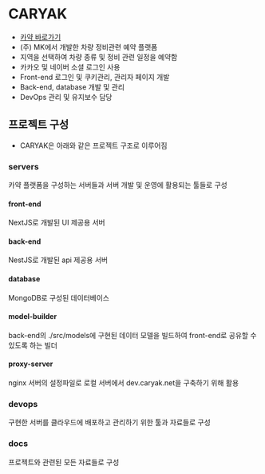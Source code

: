 
# CARYAK

- [카약 바로가기](https://caryak.net/)
- (주) MK에서 개발한 차량 정비관련 예약 플랫폼
- 지역을 선택하여 차량 종류 및 정비 관련 일정을 예약함
- 카카오 및 네이버 소셜 로그인 사용
- Front-end 로그인 및 쿠키관리, 관리자 페이지 개발
- Back-end, database 개발 및 관리
- DevOps 관리 및 유지보수 담당

## 프로젝트 구성

- CARYAK은 아래와 같은 프로젝트 구조로 이루어짐

<FileTree>
  <FileTree.Folder name="servers" defaultOpen>
    <FileTree.Folder name="front-end" />
    <FileTree.Folder name="back-end" />
    <FileTree.Folder name="database" />
    <FileTree.Folder name="model-builder" />
    <FileTree.Folder name="proxy-server" />
  </FileTree.Folder>
  <FileTree.Folder name="devops" defaultOpen>
    <FileTree.Folder name="nks" defaultOpen>
      <FileTree.Folder name="qc" />
      <FileTree.Folder name="caryak" />
    </FileTree.Folder>
  </FileTree.Folder>
  <FileTree.Folder name="docs" defaultOpen />
</FileTree>

### servers

카약 플랫폼을 구성하는 서버들과 서버 개발 및 운영에 활용되는 툴들로 구성

#### front-end

NextJS로 개발된 UI 제공용 서버

#### back-end

NestJS로 개발된 api 제공용 서버

#### database

MongoDB로 구성된 데이터베이스

#### model-builder

back-end의 ./src/models에 구현된 데이터 모델을 빌드하여 front-end로 공유할 수 있도록 하는 빌더

#### proxy-server

nginx 서버의 설정파일로 로컬 서버에서 dev.caryak.net을 구축하기 위해 활용

### devops

구현한 서버를 클라우드에 배포하고 관리하기 위한 툴과 자료들로 구성

### docs

프로젝트와 관련된 모든 자료들로 구성
